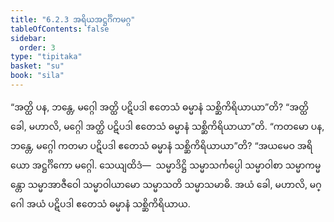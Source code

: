 ```yaml
---
title: "6.2.3 အရိယအဋ္ဌင်္ဂိကမဂ္ဂ"
tableOfContents: false
sidebar:
  order: 3
type: "tipitaka"
basket: "su"
book: "sila"
---
```



<DynamicBreadcrumb />

<Division number="374" book="sila" e="ch" v="6" p="149">

<Paragraph number="616" book="sila">
“အတ္ထိ ပန, ဘန္တေ, မဂ္ဂေါ အတ္ထိ ပဋိပဒါ ဧတေသံ ဓမ္မာနံ သစ္ဆိကိရိယာယာ”တိ? “အတ္ထိ ခေါ, မဟာလိ, မဂ္ဂေါ အတ္ထိ ပဋိပဒါ ဧတေသံ ဓမ္မာနံ သစ္ဆိကိရိယာယာ”တိ.
</Paragraph>

</Division>
<Division number="375" book="sila" e="ch" v="6" p="149">

<Paragraph number="617" book="sila">
“ကတမော ပန, ဘန္တေ, မဂ္ဂေါ ကတမာ ပဋိပဒါ ဧတေသံ ဓမ္မာနံ သစ္ဆိကိရိယာယာ”တိ? “အယမေဝ အရိယော အဋ္ဌင်္ဂိကော မဂ္ဂေါ. သေယျထိဒံ—  သမ္မာဒိဋ္ဌိ သမ္မာသင်္ကပ္ပေါ သမ္မာဝါစာ သမ္မာကမ္မန္တော သမ္မာအာဇီဝေါ သမ္မာဝါယာမော သမ္မာသတိ သမ္မာသမာဓိ. အယံ ခေါ, မဟာလိ, မဂ္ဂေါ အယံ ပဋိပဒါ ဧတေသံ ဓမ္မာနံ သစ္ဆိကိရိယာယ.
</Paragraph>
</Division>